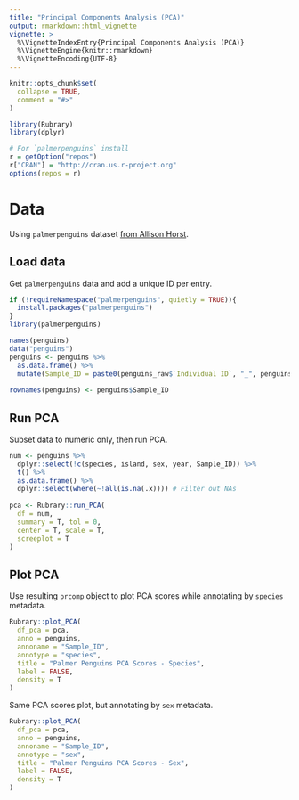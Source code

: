 ```yaml
---
title: "Principal Components Analysis (PCA)"
output: rmarkdown::html_vignette
vignette: >
  %\VignetteIndexEntry{Principal Components Analysis (PCA)}
  %\VignetteEngine{knitr::rmarkdown}
  %\VignetteEncoding{UTF-8}
---
```


```r
knitr::opts_chunk$set(
  collapse = TRUE,
  comment = "#>"
)
```

```r
library(Rubrary)
library(dplyr)

# For `palmerpenguins` install
r = getOption("repos")
r["CRAN"] = "http://cran.us.r-project.org"
options(repos = r)
```

# Data

Using `palmerpenguins` dataset [from Allison Horst](https://allisonhorst.github.io/palmerpenguins/).

## Load data

Get `palmerpenguins` data and add a unique ID per entry.
```r
if (!requireNamespace("palmerpenguins", quietly = TRUE)){
  install.packages("palmerpenguins")
}
library(palmerpenguins)

names(penguins)
data("penguins")
penguins <- penguins %>%
  as.data.frame() %>%
  mutate(Sample_ID = paste0(penguins_raw$`Individual ID`, "_", penguins_raw$`Sample Number`))
  
rownames(penguins) <- penguins$Sample_ID
```

## Run PCA

Subset data to numeric only, then run PCA.
```r
num <- penguins %>%
  dplyr::select(!c(species, island, sex, year, Sample_ID)) %>%
  t() %>%
  as.data.frame() %>%
  dplyr::select(where(~!all(is.na(.x)))) # Filter out NAs
  
pca <- Rubrary::run_PCA(
  df = num,
  summary = T, tol = 0,
  center = T, scale = T,
  screeplot = T
)
```

## Plot PCA

Use resulting `prcomp` object to plot PCA scores while annotating by `species` metadata.
```r
Rubrary::plot_PCA(
  df_pca = pca,
  anno = penguins,
  annoname = "Sample_ID",
  annotype = "species",
  title = "Palmer Penguins PCA Scores - Species",
  label = FALSE,
  density = T
)
```

Same PCA scores plot, but annotating by `sex` metadata.
```r
Rubrary::plot_PCA(
  df_pca = pca,
  anno = penguins,
  annoname = "Sample_ID",
  annotype = "sex",
  title = "Palmer Penguins PCA Scores - Sex",
  label = FALSE,
  density = T
)
```

